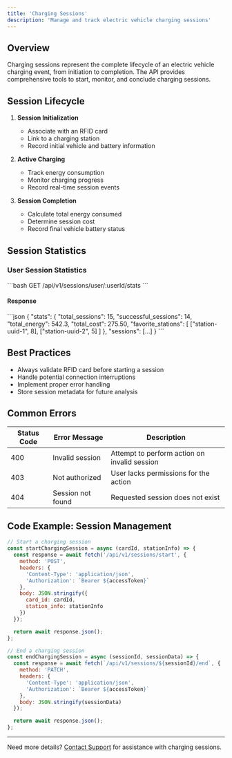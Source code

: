 ```yaml
---
title: 'Charging Sessions'
description: 'Manage and track electric vehicle charging sessions'
---
```


## Overview

Charging sessions represent the complete lifecycle of an electric vehicle charging event, from initiation to completion. The API provides comprehensive tools to start, monitor, and conclude charging sessions.

## Session Lifecycle

1. **Session Initialization**
   - Associate with an RFID card
   - Link to a charging station
   - Record initial vehicle and battery information

2. **Active Charging**
   - Track energy consumption
   - Monitor charging progress
   - Record real-time session events

3. **Session Completion**
   - Calculate total energy consumed
   - Determine session cost
   - Record final vehicle battery status

## Session Statistics

### User Session Statistics

<RequestExample>
```bash
GET /api/v1/sessions/user/:userId/stats
```
</RequestExample>

#### Response
<ResponseExample>
```json
{
  "stats": {
    "total_sessions": 15,
    "successful_sessions": 14,
    "total_energy": 542.3,
    "total_cost": 275.50,
    "favorite_stations": [
      ["station-uuid-1", 8],
      ["station-uuid-2", 5]
    ]
  },
  "sessions": [...]
}
```
</ResponseExample>

## Best Practices

- Always validate RFID card before starting a session
- Handle potential connection interruptions
- Implement proper error handling
- Store session metadata for future analysis

## Common Errors

| Status Code | Error Message | Description |
|------------|--------------|-------------|
| 400 | Invalid session | Attempt to perform action on invalid session |
| 403 | Not authorized | User lacks permissions for the action |
| 404 | Session not found | Requested session does not exist |

## Code Example: Session Management

```javascript
// Start a charging session
const startChargingSession = async (cardId, stationInfo) => {
  const response = await fetch('/api/v1/sessions/start', {
    method: 'POST',
    headers: {
      'Content-Type': 'application/json',
      'Authorization': `Bearer ${accessToken}`
    },
    body: JSON.stringify({ 
      card_id: cardId, 
      station_info: stationInfo 
    })
  });

  return await response.json();
};

// End a charging session
const endChargingSession = async (sessionId, sessionData) => {
  const response = await fetch(`/api/v1/sessions/${sessionId}/end`, {
    method: 'PATCH',
    headers: {
      'Content-Type': 'application/json',
      'Authorization': `Bearer ${accessToken}`
    },
    body: JSON.stringify(sessionData)
  });

  return await response.json();
};
```

---

Need more details? [Contact Support](/support) for assistance with charging sessions.